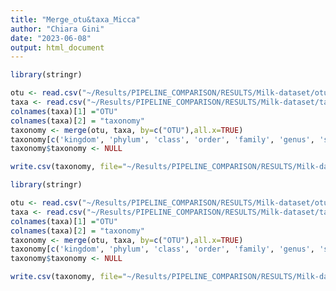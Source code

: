 ```yaml
---
title: "Merge_otu&taxa_Micca"
author: "Chiara Gini"
date: "2023-06-08"
output: html_document
---
```


```r
library(stringr)

otu <- read.csv("~/Results/PIPELINE_COMPARISON/RESULTS/Milk-dataset/otutable_closedref.Micca_x_greengenes2-milk.txt", sep = "\t", header = T)
taxa <- read.csv("~/Results/PIPELINE_COMPARISON/RESULTS/Milk-dataset/taxa_closedref.Micca_x_greengenes2-milk.txt", sep = "\t", header = F)
colnames(taxa)[1] ="OTU"
colnames(taxa)[2] = "taxonomy"
taxonomy <- merge(otu, taxa, by=c("OTU"),all.x=TRUE)
taxonomy[c('kingdom', 'phylum', 'class', 'order', 'family', 'genus', 'species')] <- str_split_fixed(taxonomy$taxonomy, ';', 7)
taxonomy$taxonomy <- NULL

write.csv(taxonomy, file="~/Results/PIPELINE_COMPARISON/RESULTS/Milk-dataset/taxonomy_Micca.closedref_x_greengenes2.csv")
```

```r
library(stringr)

otu <- read.csv("~/Results/PIPELINE_COMPARISON/RESULTS/Milk-dataset/otutable_denovounoise.Micca_x_greengenes2-milk.txt", sep = "\t", header = T)
taxa <- read.csv("~/Results/PIPELINE_COMPARISON/RESULTS/Milk-dataset/taxa_denovounoise.Micca_x_greengenes2-milk.txt", sep = "\t", header = F)
colnames(taxa)[1] ="OTU"
colnames(taxa)[2] = "taxonomy"
taxonomy <- merge(otu, taxa, by=c("OTU"),all.x=TRUE)
taxonomy[c('kingdom', 'phylum', 'class', 'order', 'family', 'genus', 'species')] <- str_split_fixed(taxonomy$taxonomy, ';', 7)
taxonomy$taxonomy <- NULL

write.csv(taxonomy, file="~/Results/PIPELINE_COMPARISON/RESULTS/Milk-dataset/taxonomy_Micca.denovounoise_x_greengenes2.csv")
```
